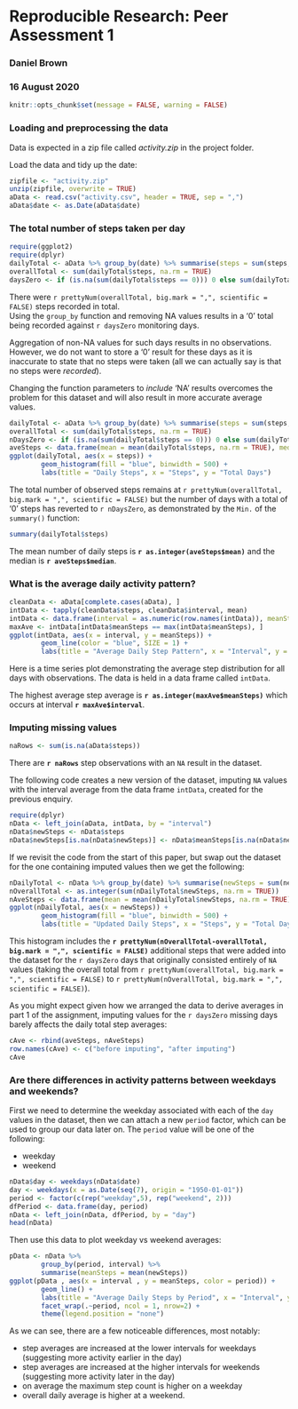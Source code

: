 # Reproducible Research: Peer Assessment 1
### Daniel Brown
### 16 August 2020

```r
knitr::opts_chunk$set(message = FALSE, warning = FALSE)
```

### Loading and preprocessing the data

Data is expected in a zip file called *activity.zip* in the project folder.

Load the data and tidy up the date:

```r
zipfile <- "activity.zip"
unzip(zipfile, overwrite = TRUE) 
aData <- read.csv("activity.csv", header = TRUE, sep = ",")
aData$date <- as.Date(aData$date)
```

### The total number of steps taken per day

```r
require(ggplot2)
require(dplyr)
dailyTotal <- aData %>% group_by(date) %>% summarise(steps = sum(steps, na.rm = TRUE))
overallTotal <- sum(dailyTotal$steps, na.rm = TRUE)
daysZero <- if (is.na(sum(dailyTotal$steps == 0))) 0 else sum(dailyTotal$steps == 0)
```
  
There were `r prettyNum(overallTotal, big.mark = ",", scientific = FALSE)` steps recorded in total.  
Using the `group_by` function and removing NA values results in a '0' total being recorded against `r daysZero` monitoring days. 
  
Aggregation of non-NA values for such days results in no observations. However, we do not want to store a '0' result for these days as it is inaccurate to state that no steps were taken (all we can actually say is that no steps were *recorded*).  
  
Changing the function parameters to *include* 'NA' results overcomes the problem for this dataset and will also result in more accurate average values.

```r
dailyTotal <- aData %>% group_by(date) %>% summarise(steps = sum(steps, na.rm = FALSE))
overallTotal <- sum(dailyTotal$steps, na.rm = TRUE)
nDaysZero <- if (is.na(sum(dailyTotal$steps == 0))) 0 else sum(dailyTotal$steps == 0)
aveSteps <- data.frame(mean = mean(dailyTotal$steps, na.rm = TRUE), median = median(dailyTotal$steps, na.rm = TRUE))
ggplot(dailyTotal, aes(x = steps)) +
        geom_histogram(fill = "blue", binwidth = 500) +
        labs(title = "Daily Steps", x = "Steps", y = "Total Days")
```
  
The total number of observed steps remains at `r prettyNum(overallTotal, big.mark = ",", scientific = FALSE)` but the number of days with a total of '0' steps has reverted to `r nDaysZero`, as demonstrated by the `Min.` of the `summary()` function:
  
```r
summary(dailyTotal$steps)
```
  
The mean number of daily steps is **`r as.integer(aveSteps$mean)`** and the median is **`r aveSteps$median`**.  
  
  
### What is the average daily activity pattern?
  
```r
cleanData <- aData[complete.cases(aData), ]
intData <- tapply(cleanData$steps, cleanData$interval, mean)
intData <- data.frame(interval = as.numeric(row.names(intData)), meanSteps = intData, row.names = NULL)
maxAve <- intData[intData$meanSteps == max(intData$meanSteps), ]
ggplot(intData, aes(x = interval, y = meanSteps)) +
        geom_line(color = "blue", SIZE = 1) + 
        labs(title = "Average Daily Step Pattern", x = "Interval", y = "Average Steps")
```

Here is a time series plot demonstrating the average step distribution for all days with observations.  The data is held in a data frame called `intData`.
  
The highest average step average is **`r as.integer(maxAve$meanSteps)`** which occurs at interval **`r maxAve$interval`**.


### Imputing missing values

```r
naRows <- sum(is.na(aData$steps))
```
  
There are **`r naRows`** step observations with an `NA` result in the dataset. 

The following code creates a new version of the dataset, imputing `NA` values with the interval average from the data frame `intData`, created for the previous enquiry.
  
```r
require(dplyr)
nData <- left_join(aData, intData, by = "interval")
nData$newSteps <- nData$steps
nData$newSteps[is.na(nData$newSteps)] <- nData$meanSteps[is.na(nData$newSteps)]
```
  
If we revisit the code from the start of this paper, but swap out the dataset for the one containing imputed values then we get the following:  
  
```r
nDailyTotal <- nData %>% group_by(date) %>% summarise(newSteps = sum(newSteps, na.rm = TRUE))
nOverallTotal <- as.integer(sum(nDailyTotal$newSteps, na.rm = TRUE))
nAveSteps <- data.frame(mean = mean(nDailyTotal$newSteps, na.rm = TRUE), median = median(nDailyTotal$newSteps, na.rm = TRUE))
ggplot(nDailyTotal, aes(x = newSteps)) +
        geom_histogram(fill = "blue", binwidth = 500) +
        labs(title = "Updated Daily Steps", x = "Steps", y = "Total Days")
```
  
This histogram includes the **`r prettyNum(nOverallTotal-overallTotal, big.mark = ",", scientific = FALSE)`** additional steps that were added into the dataset for the `r daysZero` days that originally consisted entirely of `NA` values (taking the overall total from `r prettyNum(overallTotal, big.mark = ",", scientific = FALSE)` to `r prettyNum(nOverallTotal, big.mark = ",", scientific = FALSE)`).
  
As you might expect given how we arranged the data to derive averages in part 1 of the assignment, imputing values for the `r daysZero` missing days barely affects the daily total step averages:  
  
```r
cAve <- rbind(aveSteps, nAveSteps)
row.names(cAve) <- c("before imputing", "after imputing")
cAve
```
  
### Are there differences in activity patterns between weekdays and weekends?
  
First we need to determine the weekday associated with each of the `day` values in the dataset, then we can attach a new `period` factor, which can be used to group our data later on.  The `period` value will be one of the following:  
  
* weekday  
* weekend    
  
```r
nData$day <- weekdays(nData$date)
day <- weekdays(x = as.Date(seq(7), origin = "1950-01-01"))
period <- factor(c(rep("weekday",5), rep("weekend", 2)))
dfPeriod <- data.frame(day, period)
nData <- left_join(nData, dfPeriod, by = "day")
head(nData)
```
  
Then use this data to plot weekday vs weekend averages:  
  
```r
pData <- nData %>% 
        group_by(period, interval) %>%
        summarise(meanSteps = mean(newSteps))
ggplot(pData , aes(x = interval , y = meanSteps, color = period)) + 
        geom_line() + 
        labs(title = "Average Daily Steps by Period", x = "Interval", y = "Total Steps") + 
        facet_wrap(.~period, ncol = 1, nrow=2) +
        theme(legend.position = "none")
```
  
As we can see, there are a few noticeable differences, most notably:  
  
* step averages are increased at the lower intervals for weekdays (suggesting more activity earlier in the day)  
* step averages are increased at the higher intervals for weekends (suggesting more activity later in the day)  
* on average the maximum step count is higher on a weekday  
* overall daily average is higher at a weekend.  